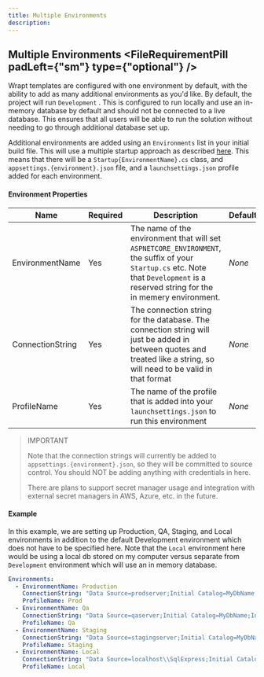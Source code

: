 ```yaml
---
title: Multiple Environments
description: 
---
```



## Multiple Environments <FileRequirementPill padLeft={"sm"} type={"optional"} />

Wrapt templates are configured with one environment by default, with the ability to add as many additional environments as you'd like. By default, the project will run `Development` . This is configured to run locally and use an in-memory database by default and should not be connected to a live database.  This ensures that all users will be able to run the solution without  needing to go through additional database set up.

Additional environments are added using an `Environments` list in your initial build file. This will use a multiple startup approach as described [here](https://aspnetcore.readthedocs.io/en/stable/fundamentals/environments.html). This means that there will be a `Startup{EnvironmentName}.cs` class, and `appsettings.{environment}.json` file, and a `launchsettings.json` profile added for each environment.

#### Environment Properties

| Name             | Required | Description                                                  | Default |
| ---------------- | -------- | ------------------------------------------------------------ | ------- |
| EnvironmentName  | Yes      | The name of the environment that will set `ASPNETCORE_ENVIRONMENT`, the suffix of your `Startup.cs` etc. Note that `Development` is a reserved string for the in memery environment. | *None*  |
| ConnectionString | Yes      | The connection string for the database. The connection string will just be added in between quotes and treated like a string, so will need to be valid in that format | *None*  |
| ProfileName      | Yes      | The name of the profile that is added into your `launchsettings.json` to run this environment | *None*  |

> IMPORTANT
>
> Note that the connection strings will currently be added to `appsettings.{environment}.json`, so they will be committed to source control. You should NOT be adding anything with credentials in here. 
>
> There are plans to support secret manager usage and integration with external secret managers in AWS, Azure, etc. in the future.

#### Example
In this example, we are setting up Production, QA, Staging, and Local environments in addition to the default Development environment which does not have to be specified here. 
Note that the `Local` environment here would be using a local db stored on my computer versus separate from `Development` environment which will use an in memory database.
```yaml
Environments:
  - EnvironmentName: Production
    ConnectionString: "Data Source=prodserver;Initial Catalog=MyDbName;Integrated Security=True;Encrypt=True;TrustServerCertificate=True;"
    ProfileName: Prod
  - EnvironmentName: Qa
    ConnectionString: "Data Source=qaserver;Initial Catalog=MyDbName;Integrated Security=True;Encrypt=True;TrustServerCertificate=True;"
    ProfileName: Qa
  - EnvironmentName: Staging
    ConnectionString: "Data Source=stagingserver;Initial Catalog=MyDbName;Integrated Security=True;Encrypt=True;TrustServerCertificate=True;"
    ProfileName: Staging
  - EnvironmentName: Local
    ConnectionString: "Data Source=localhost\\SqlExpress;Initial Catalog=MyDbName;Integrated Security=True;Encrypt=True;TrustServerCertificate=True;"
    ProfileName: Local
```

